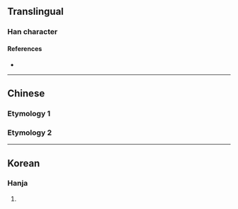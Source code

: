 {{character info}}
==Translingual==

===Han character===
{{Han char|rn=5|rad=乙|as=11|sn=12|four=|canj=KNJBC|ids=⿺九真}}

====References====
* {{Han ref|kx=0084.321|dkj=00211|hdz=10263.070|uh=3424|ud=13348}}

----

==Chinese==

===Etymology 1===
{{zh-see|丹|v}}

===Etymology 2===
{{zh-see|求|v}}

----

==Korean==

===Hanja===
{{ko-hanja|hangeul=구|rv=gu|mr=ku|y=kwu}}

# {{rfdef|ko|sort=乙11}}